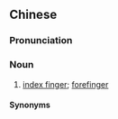 {{also|鸡指}}
==Chinese==
{{zh-forms|s=鸡指}}

===Pronunciation===
{{zh-pron
|mn=zz:ke-chái
|mn-t=goi1 zoin2
|cat=n
}}

===Noun===
{{zh-noun}}

# {{lb|zh|Zhangzhou|_|Hokkien|Teochew}} [[index finger]]; [[forefinger]]

====Synonyms====
{{zh-dial|食指}}